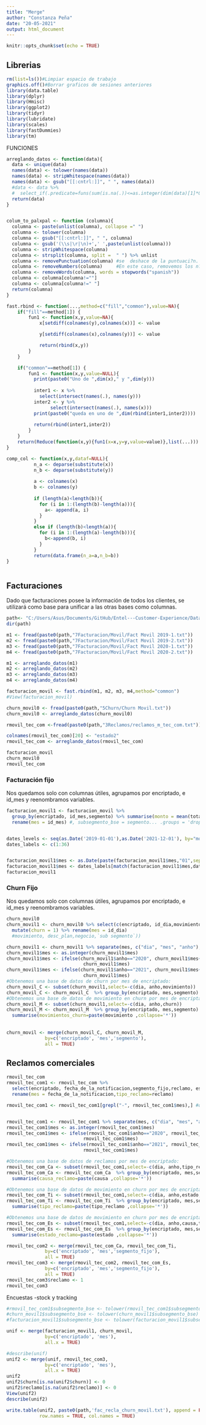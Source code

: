 ```yaml
---
title: "Merge"
author: "Constanza Peña"
date: "20-05-2021"
output: html_document
---
```


```r
knitr::opts_chunk$set(echo = TRUE)
```

## Librerias

```r
rm(list=ls())#Limpiar espacio de trabajo
graphics.off()#Borrar graficos de sesiones anteriores
library(data.table)
library(dplyr)
library(Hmisc)
library(ggplot2)
library(tidyr)
library(lubridate)
library(scales)
library(fastDummies)
library(tm)
```
FUNCIONES
```r
arreglando_datos <- function(data){
  data <- unique(data)
  names(data) <- tolower(names(data))
  names(data) <- stripWhitespace(names(data))
  names(data) <- gsub("[[:cntrl:]]", " ", names(data))
  #data <- data %>% 
  #  select_if(.predicate=funs(sum(is.na(.))<=as.integer(dim(data)[1]*0.8)))
  return(data)
}


colum_to_palxpal <- function (columna){
  columna <- paste(unlist(columna), collapse =" ")
  columna <- tolower(columna)
  columna <- gsub("[[:cntrl:]]", " ", columna)
  columna <- gsub('(\\s|\r|\n)+',' ',paste(unlist(columna)))
  columna <- stripWhitespace(columna)
  columna <- strsplit(columna, split =  " ") %>% unlist
  columna <- removePunctuation(columna) #se  deshace de la puntuaci?n.
  columna <- removeNumbers(columna)     #En este caso, removemos los n?meros
  columna <- removeWords(columna, words = stopwords("spanish"))
  columna <- columna[columna!=""]
  columna <- columna[columna!=" "]
  return(columna)  
}

fast.rbind <- function(...,method=c("fill","common"),value=NA){
    if("fill"==method[1]) {
        fun1 <- function(x,y,value=NA){
            x[setdiff(colnames(y),colnames(x))] <- value

            y[setdiff(colnames(x),colnames(y))] <- value

            return(rbind(x,y))
        }
    }

    if("common"==method[1]) {
        fun1 <- function(x,y,value=NULL){
          print(paste0("Uno de ",dim(x)," y ",dim(y)))
          
          inter1 <- x %>%
            select(intersect(names(.), names(y)))
          inter2 <- y %>%
                select(intersect(names(.), names(x)))
          print(paste0("queda en uno de ",dim(rbind(inter1,inter2))))
          
          return(rbind(inter1,inter2))
        }
    }
    return(Reduce(function(x,y){fun1(x=x,y=y,value=value)},list(...)))
}

comp_col <- function(x,y,dataf=NULL){
          n_a <- deparse(substitute(x))
          n_b <- deparse(substitute(y))
          
          a <- colnames(x)
          b <- colnames(y)
          
          if (length(a)<length(b)){
            for (i in 1:(length(b)-length(a))){
              a<- append(a, i)
            } 
          }
          else if (length(b)<length(a)){
            for (i in 1:(length(a)-length(b))){
              b<-append(b, i)
            } 
          }
          return(data.frame(n_a=a,n_b=b))
}



```




## Facturaciones

Dado que facturaciones posee la información de todos los clientes, se utilizará como base para unificar a las otras bases como columnas.

```r
path<- "C:/Users/Asus/Documents/GitHub/Entel---Customer-Experience/Data plana/"
dir(path)

m1 <- fread(paste0(path,"7Facturacion/Movil/Fact Movil 2019-1.txt"))
m2 <- fread(paste0(path,"7Facturacion/Movil/Fact Movil 2019-2.txt"))
m3 <- fread(paste0(path,"7Facturacion/Movil/Fact Movil 2020-1.txt"))
m4 <- fread(paste0(path,"7Facturacion/Movil/Fact Movil 2020-2.txt"))

m1 <- arreglando_datos(m1)
m2 <- arreglando_datos(m2)
m3 <- arreglando_datos(m3)
m4 <- arreglando_datos(m4)

facturacion_movil <- fast.rbind(m1, m2, m3, m4,method="common")
#View(facturacion_movil)

churn_movil0 <- fread(paste0(path,"5Churn/Churn Movil.txt"))
churn_movil0 <- arreglando_datos(churn_movil0)

rmovil_tec_com <-fread(paste0(path,"3Reclamos/reclamos_m_tec_com.txt"))

colnames(rmovil_tec_com)[20] <- "estado2"
rmovil_tec_com <- arreglando_datos(rmovil_tec_com)
```





```r
facturacion_movil
churn_movil0
rmovil_tec_com
```



### Facturación fijo

Nos quedamos solo con columnas útiles, agrupamos por encriptado, e id_mes y reenombramos variables.
```r
facturacion_movil1 <- facturacion_movil %>%
  group_by(encriptado, id_mes,segmento) %>% summarise(monto = mean(total)) %>%
  rename(mes = id_mes) #, subsegmento_bse = segmento... .groups = 'drop'


dates_levels <- seq(as.Date('2019-01-01'),as.Date('2021-12-01'), by="months")
dates_labels <- c(1:36)


facturacion_movil1$mes <- as.Date(paste(facturacion_movil1$mes,"01",sep=""), format='%Y%m%d')
facturacion_movil1$mes <- dates_labels[match(facturacion_movil1$mes,dates_levels)]
facturacion_movil1
```



### Churn Fijo

Nos quedamos solo con columnas útiles, agrupamos por encriptado, e id_mes y reenombramos variables.
```r
churn_movil0
churn_movil1 <- churn_movil0 %>% select(c(encriptado, id_dia,movimiento,segmento)) %>%
  mutate(churn = 1) %>% rename(mes = id_dia)
  #movimiento, desc_plan,negocio,`sub segmento`))

churn_movil1 <- churn_movil1 %>% separate(mes, c("dia", "mes", "anho"), "/")
churn_movil1$mes <- as.integer(churn_movil1$mes)
churn_movil1$mes <- ifelse(churn_movil1$anho=="2020", churn_movil1$mes+12,
                            churn_movil1$mes)
churn_movil1$mes <- ifelse(churn_movil1$anho=="2021", churn_movil1$mes+24,
                            churn_movil1$mes)
#Obtenemos una base de datos de churn por mes de encriptado:
churn_movil_C <- subset(churn_movil1,select=-c(dia, anho,movimiento))
churn_movil_C <- churn_movil_C  %>% group_by(encriptado, mes,segmento) %>%   summarise_all(sum) 
#Obtenemos una base de datos de movimiento en churn por mes de encriptado:
churn_movil_M <- subset(churn_movil1,select=-c(dia, anho,churn))
churn_movil_M <- churn_movil_M  %>% group_by(encriptado, mes,segmento) %>%
  summarise(movimientos_churn=paste(movimiento ,collapse='*'))  
  
  
churn_movil <- merge(churn_movil_C, churn_movil_M,
              by=c('encriptado', 'mes','segmento'),
              all = TRUE)
```


## Reclamos comerciales

```r
rmovil_tec_com
rmovil_tec_com1 <- rmovil_tec_com %>%
  select(encriptado, fecha_de_la_notificacion,segmento_fijo,reclamo, estado, causa)%>% 
  rename(mes = fecha_de_la_notificacion,tipo_reclamo=reclamo)

rmovil_tec_com1 <- rmovil_tec_com1[grepl("-", rmovil_tec_com1$mes),] #quitamos las que no tienen el formato de fecha


rmovil_tec_com1 <- rmovil_tec_com1 %>% separate(mes, c("dia", "mes", "anho"), "-")
rmovil_tec_com1$mes <- as.integer(rmovil_tec_com1$mes)
rmovil_tec_com1$mes <- ifelse(rmovil_tec_com1$anho=="2020", rmovil_tec_com1$mes+12,
                            rmovil_tec_com1$mes)
rmovil_tec_com1$mes <- ifelse(rmovil_tec_com1$anho=="2021", rmovil_tec_com1$mes+24,
                            rmovil_tec_com1$mes)

#Obtenemos una base de datos de reclamos por mes de encriptado:
rmovil_tec_com_Ca <- subset(rmovil_tec_com1,select=-c(dia, anho,tipo_reclamo,estado))
rmovil_tec_com_Ca <- rmovil_tec_com_Ca  %>% group_by(encriptado, mes,segmento_fijo) %>%  
  summarise(causa_reclamo=paste(causa ,collapse='*')) 

#Obtenemos una base de datos de movimiento en churn por mes de encriptado:
rmovil_tec_com_Ti <- subset(rmovil_tec_com1,select=-c(dia, anho,estado,causa))
rmovil_tec_com_Ti <- rmovil_tec_com_Ti  %>% group_by(encriptado, mes,segmento_fijo) %>%
  summarise(tipo_reclamo=paste(tipo_reclamo ,collapse='*'))  

#Obtenemos una base de datos de movimiento en churn por mes de encriptado:
rmovil_tec_com_Es <- subset(rmovil_tec_com1,select=-c(dia, anho,causa,tipo_reclamo))
rmovil_tec_com_Es <- rmovil_tec_com_Es  %>% group_by(encriptado, mes,segmento_fijo) %>%
  summarise(estado_reclamo=paste(estado ,collapse='*'))  

rmovil_tec_com2 <- merge(rmovil_tec_com_Ca, rmovil_tec_com_Ti,
              by=c('encriptado', 'mes','segmento_fijo'),
              all = TRUE)
rmovil_tec_com3 <- merge(rmovil_tec_com2, rmovil_tec_com_Es,
              by=c('encriptado', 'mes','segmento_fijo'),
              all = TRUE)
rmovil_tec_com3$reclamo <- 1
rmovil_tec_com3
```







Encuestas -stock y tracking














```r
#rmovil_tec_com1$subsegmento_bse <- tolower(rmovil_tec_com1$subsegmento_bse)
#churn_movil1$subsegmento_bse <- tolower(churn_movil1$subsegmento_bse)
#facturacion_movil1$subsegmento_bse <- tolower(facturacion_movil1$subsegmento_bse)

unif <- merge(facturacion_movil1, churn_movil,
              by=c('encriptado', 'mes'),
              all.x = TRUE)

#describe(unif)
unif2 <- merge(unif, rmovil_tec_com3,
              by=c('encriptado', 'mes'),
              all.x = TRUE)
unif2
unif2$churn[is.na(unif2$churn)] <- 0
unif2$reclamo[is.na(unif2$reclamo)] <- 0
View(unif2)
describe(unif2)

write.table(unif2, paste0(path,'fac_recla_churn_movil.txt'), append = FALSE, sep = "\t", dec = ".",
            row.names = TRUE, col.names = TRUE)
```
